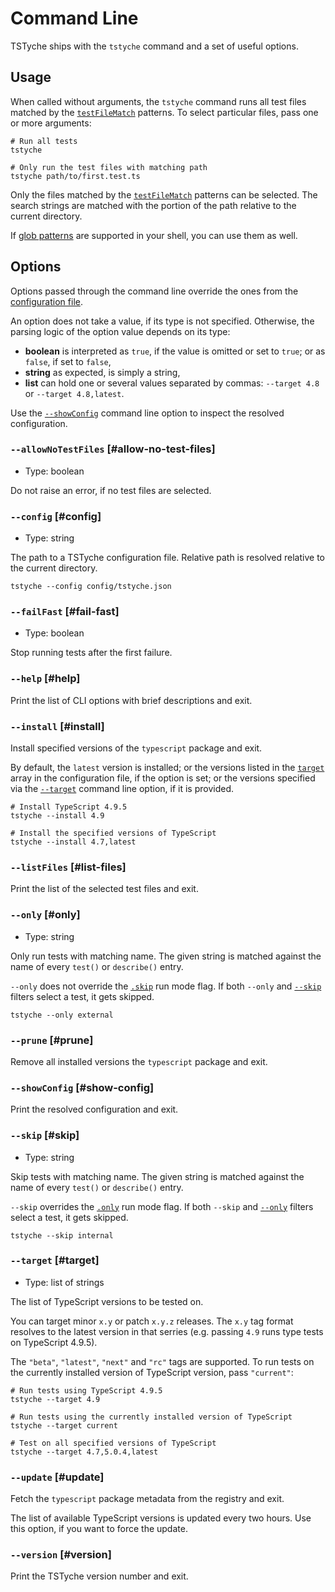 
# Command Line

TSTyche ships with the `tstyche` command and a set of useful options.

## Usage

When called without arguments, the `tstyche` command runs all test files matched by the [`testFileMatch`](./config-file.mdx#test-file-match) patterns. To select particular files, pass one or more arguments:

```shell
# Run all tests
tstyche

# Only run the test files with matching path
tstyche path/to/first.test.ts
```

Only the files matched by the [`testFileMatch`](./config-file.mdx#test-file-match) patterns can be selected. The search strings are matched with the portion of the path relative to the current directory.

<Tip>

If [glob patterns](<https://en.wikipedia.org/wiki/Glob_(programming)>) are supported in your shell, you can use them as well.

</Tip>

## Options

Options passed through the command line override the ones from the [configuration file](./config-file.mdx).

An option does not take a value, if its type is not specified. Otherwise, the parsing logic of the option value depends on its type:

- **boolean** is interpreted as `true`, if the value is omitted or set to `true`; or as `false`, if set to `false`,
- **string** as expected, is simply a string,
- **list** can hold one or several values separated by commas: `--target 4.8` or `--target 4.8,latest`.

<Tip>

Use the [`--showConfig`](#show-config) command line option to inspect the resolved configuration.

</Tip>

### `--allowNoTestFiles` [#allow-no-test-files]

- Type: boolean

Do not raise an error, if no test files are selected.

### `--config` [#config]

- Type: string

The path to a TSTyche configuration file. Relative path is resolved relative to the current directory.

```shell
tstyche --config config/tstyche.json
```

### `--failFast` [#fail-fast]

- Type: boolean

Stop running tests after the first failure.

### `--help` [#help]

Print the list of CLI options with brief descriptions and exit.

### `--install` [#install]

Install specified versions of the `typescript` package and exit.

By default, the `latest` version is installed; or the versions listed in the [`target`](./config-file.mdx#target) array in the configuration file, if the option is set; or the versions specified via the [`--target`](#target) command line option, if it is provided.

```shell
# Install TypeScript 4.9.5
tstyche --install 4.9

# Install the specified versions of TypeScript
tstyche --install 4.7,latest
```

### `--listFiles` [#list-files]

Print the list of the selected test files and exit.

### `--only` [#only]

- Type: string

Only run tests with matching name. The given string is matched against the name of every `test()` or `describe()` entry.

`--only` does not override the [`.skip`](./expect-api.mdx#skip) run mode flag. If both `--only` and [`--skip`](#skip) filters select a test, it gets skipped.

```shell
tstyche --only external
```

### `--prune` [#prune]

Remove all installed versions the `typescript` package and exit.

### `--showConfig` [#show-config]

Print the resolved configuration and exit.

### `--skip` [#skip]

- Type: string

Skip tests with matching name. The given string is matched against the name of every `test()` or `describe()` entry.

`--skip` overrides the [`.only`](./expect-api.mdx#only) run mode flag. If both `--skip` and [`--only`](#only) filters select a test, it gets skipped.

```shell
tstyche --skip internal
```

### `--target` [#target]

- Type: list of strings

The list of TypeScript versions to be tested on.

You can target minor `x.y` or patch `x.y.z` releases. The `x.y` tag format resolves to the latest version in that serries (e.g. passing `4.9` runs type tests on TypeScript 4.9.5).

The `"beta"`, `"latest"`, `"next"` and `"rc"` tags are supported. To run tests on the currently installed version of TypeScript version, pass `"current"`:

```shell
# Run tests using TypeScript 4.9.5
tstyche --target 4.9

# Run tests using the currently installed version of TypeScript
tstyche --target current

# Test on all specified versions of TypeScript
tstyche --target 4.7,5.0.4,latest
```

### `--update` [#update]

Fetch the `typescript` package metadata from the registry and exit.

The list of available TypeScript versions is updated every two hours. Use this option, if you want to force the update.

### `--version` [#version]

Print the TSTyche version number and exit.
